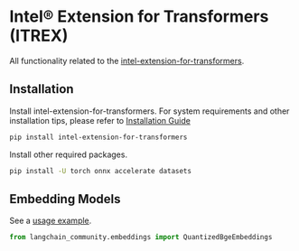 # Intel® Extension for Transformers (ITREX)

All functionality related to the [intel-extension-for-transformers](https://github.com/intel/intel-extension-for-transformers).

## Installation

Install intel-extension-for-transformers. For system requirements and other installation tips, please refer to [Installation Guide](https://github.com/intel/intel-extension-for-transformers/blob/main/docs/installation.md)

```bash
pip install intel-extension-for-transformers
```

Install other required packages.

```bash
pip install -U torch onnx accelerate datasets
```

## Embedding Models

See a [usage example](/docs/integrations/text_embedding/itrex).

```python
from langchain_community.embeddings import QuantizedBgeEmbeddings
```
